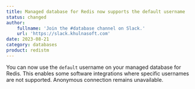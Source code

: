 ```yaml
---
title: Managed database for Redis now supports the default username
status: changed
author:
    fullname: 'Join the #database channel on Slack.'
    url: 'https://slack.khulnasoft.com'
date: 2023-08-21
category: databases
product: redistm
---
```


You can now use the `default` username on your managed database for Redis. This enables some software integrations where specific usernames are not supported. Anonymous connection remains unavailable.

